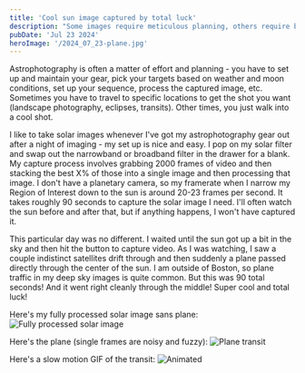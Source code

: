 ```yaml
---
title: 'Cool sun image captured by total luck'
description: "Some images require meticulous planning, others require being pointed in the right place at the right time"
pubDate: 'Jul 23 2024'
heroImage: '/2024_07_23-plane.jpg'
---
```



Astrophotography is often a matter of effort and planning - you have to set up and maintain your gear, pick your targets based on weather and moon conditions, set up your sequence, process the captured image, etc. Sometimes you have to travel to specific locations to get the shot you want (landscape photography, eclipses, transits). Other times, you just walk into a cool shot.

I like to take solar images whenever I've got my astrophotography gear out after a night of imaging - my set up is nice and easy. I pop on my solar filter and swap out the narrowband or broadband filter in the drawer for a blank. My capture process involves grabbing 2000 frames of video and then stacking the best X% of those into a single image and then processing that image. I don't have a planetary camera, so my framerate when I narrow my Region of Interest down to the sun is around 20-23 frames per second. It takes roughly 90 seconds to capture the solar image I need. I'll often watch the sun before and after that, but if anything happens, I won't have captured it.

This particular day was no different. I waited until the sun got up a bit in the sky and then hit the button to capture video. As I was watching, I saw a couple indistinct satellites drift through and then suddenly a plane passed directly through the center of the sun. I am outside of Boston, so plane traffic in my deep sky images is quite common. But this was 90 total seconds! And it went right cleanly through the middle! Super cool and total luck!

Here's my fully processed solar image sans plane:
![Fully processed solar image](/2024_07_23-sun.jpg)

Here's the plane (single frames are noisy and fuzzy):
![Plane transit](/2024_07_23-plane.jpg)

Here's a slow motion GIF of the transit:
![Animated](/2024_07_23-animated.gif)